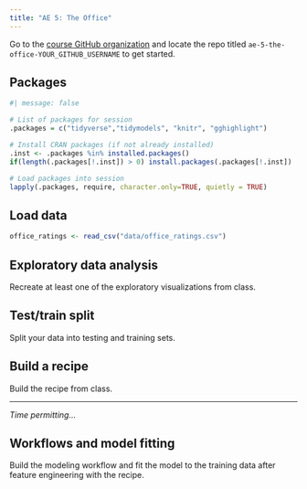 ```yaml
---
title: "AE 5: The Office"
---
```


::: callout-important
Go to the [course GitHub organization](https://github.com/sta210-s22) and locate the repo titled `ae-5-the-office-YOUR_GITHUB_USERNAME` to get started.
:::

## Packages

```r
#| message: false

# List of packages for session
.packages = c("tidyverse","tidymodels", "knitr", "gghighlight")

# Install CRAN packages (if not already installed)
.inst <- .packages %in% installed.packages()
if(length(.packages[!.inst]) > 0) install.packages(.packages[!.inst])

# Load packages into session 
lapply(.packages, require, character.only=TRUE, quietly = TRUE)
```

## Load data

```r
office_ratings <- read_csv("data/office_ratings.csv")
```

## Exploratory data analysis

Recreate at least one of the exploratory visualizations from class.

## Test/train split

Split your data into testing and training sets.

## Build a recipe

Build the recipe from class.

------------------------------------------------------------------------

*Time permitting...*

## Workflows and model fitting

Build the modeling workflow and fit the model to the training data after feature engineering with the recipe.
